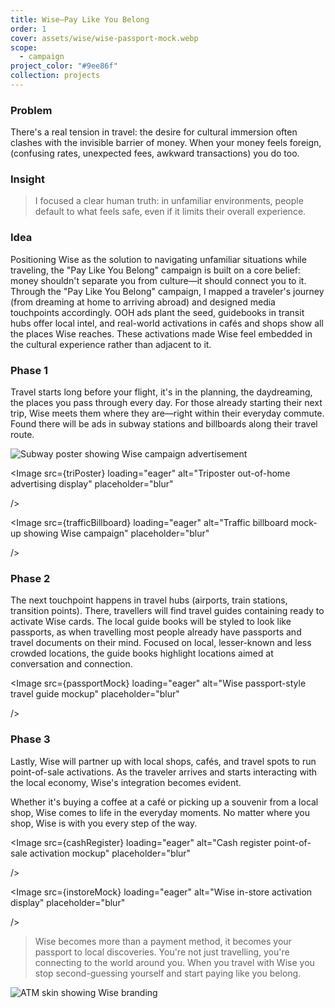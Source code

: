 ```yaml
---
title: Wise—Pay Like You Belong
order: 1
cover: assets/wise/wise-passport-mock.webp
scope:
  - campaign
project_color: "#9ee86f"
collection: projects
---
```



### Problem

There's a real tension in travel: the desire for cultural immersion often clashes with the invisible barrier of money. When your money feels foreign, (confusing rates, unexpected fees, awkward transactions) you do too.

### Insight

> I focused a clear human truth: in unfamiliar environments, people default to what feels safe, even if it limits their overall experience.

### Idea

Positioning Wise as the solution to navigating unfamiliar situations while traveling, the "Pay Like You Belong" campaign is built on a core belief: money shouldn't separate you from culture—it should connect you to it. Through the "Pay Like You Belong" campaign, I mapped a traveler's journey (from dreaming at home to arriving abroad) and designed media touchpoints accordingly. OOH ads plant the seed, guidebooks in transit hubs offer local intel, and real-world activations in cafés and shops show all the places Wise reaches. These activations made Wise feel embedded in the cultural experience rather than adjacent to it.

<YoutubeEmbed id="j9B-eHfk13Q" />


### Phase 1

Travel starts long before your flight, it's in the planning, the daydreaming, the places you pass through every day. For those already starting their next trip, Wise meets them where they are—right within their everyday commute. Found there will be ads in subway stations and billboards along their travel route.

<Image
  src={subwayPoster}
  loading="eager"
  alt="Subway poster showing Wise campaign advertisement"
  placeholder="blur"
/>

<Image
  src={triPoster}
  loading="eager"
  alt="Triposter out-of-home advertising display"
    placeholder="blur"

/>

<Image
  src={trafficBillboard}
  loading="eager"
  alt="Traffic billboard mock-up showing Wise campaign"
   placeholder="blur"

/>

### Phase 2

The next touchpoint happens in travel hubs (airports, train stations, transition points). There, travellers will find travel guides containing ready to activate Wise cards. The local guide books will be styled to look like passports, as when travelling most people already have passports and travel documents on their mind. Focused on local, lesser-known and less crowded locations, the guide books highlight locations aimed at conversation and connection.

<Image
  src={passportMock}
  loading="eager"
  alt="Wise passport-style travel guide mockup"
    placeholder="blur"

/>

### Phase 3

Lastly, Wise will partner up with local shops, cafés, and travel spots to run point-of-sale activations. As the traveler arrives and starts interacting with the local economy, Wise's integration becomes evident.

Whether it's buying a coffee at a café or picking up a souvenir from a local shop, Wise comes to life in the everyday moments. No matter where you shop, Wise is with you every step of the way.

<Image
  src={cashRegister}
  loading="eager"
  alt="Cash register point-of-sale activation mockup"
    placeholder="blur"

/>

<Image
  src={instoreMock}
  loading="eager"
  alt="Wise in-store activation display"
    placeholder="blur"

/>

> Wise becomes more than a payment method, it becomes your passport to local discoveries. You're not just travelling, you're connecting to the world around you. When you travel with Wise you stop second-guessing yourself and start paying like you belong.

<Image
  src={atmSkin}
  loading="eager"
  alt="ATM skin showing Wise branding"
  placeholder="blur"
/>
